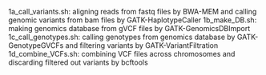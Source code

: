 1a_call_variants.sh: aligning reads from fastq files by BWA-MEM and calling genomic variants from bam files by GATK-HaplotypeCaller
1b_make_DB.sh: making genomics database from gVCF files by GATK-GenomicsDBImport
1c_call_genotypes.sh: calling genotypes from genomics database by GATK-GenotypeGVCFs and filtering variants by GATK-VariantFiltration
1d_combine_VCFs.sh: combining VCF files across chromosomes and discarding filtered out variants by bcftools
